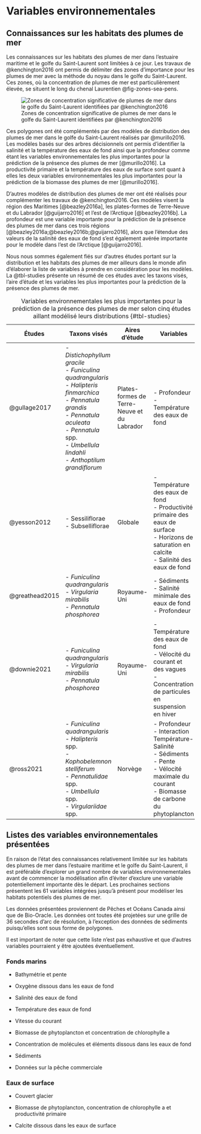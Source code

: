 # Variables environnementales

## Connaissances sur les habitats des plumes de mer

Les connaissances sur les habitats des plumes de mer dans l'estuaire maritime et le golfe du Saint-Laurent sont limitées à ce jour.
Les travaux de @kenchington2016 ont permis de délimiter des zones d'importance pour les plumes de mer avec la méthode du noyau dans le golfe du Saint-Laurent.
Ces zones, où la concentration de plumes de mer est particulièrement élevée, se situent le long du chenal Laurentien @fig-zones-sea-pens.

![Zones de concentration significative de plumes de mer dans le golfe du Saint-Laurent identifiées par @kenchington2016](figures/sea_pens_areas.png){#fig-zones-sea-pens}

Ces polygones ont été complémentés par des modèles de distribution des plumes de mer dans le golfe du Saint-Laurent réalisés par @murillo2016.
Les modèles basés sur des arbres décisionnels ont permis d'identifier la salinité et la température des eaux de fond ainsi que la profondeur comme étant les variables environnementales les plus importantes pour la prédiction de la présence des plumes de mer [@murillo2016].
La productivité primaire et la température des eaux de surface sont quant à elles les deux variables environnementales les plus importantes pour la prédiction de la biomasse des plumes de mer [@murillo2016].

D'autres modèles de distribution des plumes de mer ont été réalisés pour complémenter les travaux de @kenchington2016. 
Ces modèles visent la région des Maritimes [@beazley2016a], les plates-formes de Terre-Neuve et du Labrador [@guijarro2016] et l'est de l'Arctique [@beazley2016b].
La profondeur est une variable importante pour la prédiction de la présence des plumes de mer dans ces trois régions [@beazley2016a;@beazley2016b;@guijarro2016], alors que l'étendue des valeurs de la salinité des eaux de fond s'est également avérée importante pour le modèle dans l'est de l'Arctique [@guijarro2016].

Nous nous sommes également fiés sur d'autres études portant sur la distribution et les habitats des plumes de mer ailleurs dans le monde afin d'élaborer la liste de variables à prendre en considération pour les modèles.
La @tbl-studies présente un résumé de ces études avec les taxons visés, l'aire d'étude et les variables les plus importantes pour la prédiction de la présence des plumes de mer.

| Études | Taxons visés | Aires d'étude | Variables | 
|--------|--------------|---------------|-----------|
| @gullage2017 | - *Distichophyllum gracile* <br> - *Funiculina quadrangularis* <br> - *Halipteris finmarchica* <br> - *Pennatula grandis* <br> - *Pennatula aculeata* <br> - *Pennatula* spp. <br> - *Umbellula lindahli* <br> - *Anthoptilum grandiflorum* | Plates-formes de Terre-Neuve et du Labrador | - Profondeur <br> - Température des eaux de fond |
| @yesson2012 | - Sessiliflorae <br> - Subselliflorae | Globale | - Température des eaux de fond <br> - Productivité primaire des eaux de surface <br> - Horizons de saturation en calcite <br> - Salinité des eaux de fond |
| @greathead2015 | - *Funiculina quadrangularis* <br> - *Virgularia mirabilis* <br> - *Pennatula phosphorea* | Royaume-Uni | - Sédiments <br> - Salinité minimale des eaux de fond <br> - Profondeur |
| @downie2021 | - *Funiculina quadrangularis* <br> - *Virgularia mirabilis* <br> - *Pennatula phosphorea* | Royaume-Uni | - Température des eaux de fond <br> - Vélocité du courant et des vagues <br> - Concentration de particules en suspension en hiver |
| @ross2021 | - *Funiculina quadrangularis* <br> - *Halipteris* spp. <br> - *Kophobelemnon stelliferum* <br> - *Pennatulidae* spp. <br> - *Umbellula* spp. <br> - *Virgulariidae* spp. | Norvège | - Profondeur <br> - Interaction Température-Salinité <br> - Sédiments <br> - Pente <br> - Vélocité maximale du courant <br> - Biomasse de carbone du phytoplancton |

: Variables environnementales les plus importantes pour la prédiction de la présence des plumes de mer selon cinq études aillant modélisé leurs distributions {#tbl-studies}


## Listes des variables environnementales présentées

En raison de l'état des connaissances relativement limitée sur les habitats des plumes de mer dans l'estuaire maritime et le golfe du Saint-Laurent, il est préférable d'explorer un grand nombre de variables environnementales avant de commencer la modélisation afin d'éviter d'exclure une variable potentiellement importante dès le départ.
Les prochaines sections présentent les 61 variables intégrées jusqu'à présent pour modéliser les habitats potentiels des plumes de mer.

Les données présentées proviennent de Pêches et Océans Canada ainsi que de Bio-Oracle.
Les données ont toutes été projetées sur une grille de 36 secondes d'arc de résolution, à l'exception des données de sédiments puisqu'elles sont sous forme de polygones.

Il est important de noter que cette liste n'est pas exhaustive et que d'autres variables pourraient y être ajoutées éventuellement.


### Fonds marins

* Bathymétrie et pente

* Oxygène dissous dans les eaux de fond

* Salinité des eaux de fond

* Température des eaux de fond

* Vitesse du courant

* Biomasse de phytoplancton et concentration de chlorophylle a

* Concentration de molécules et éléments dissous dans les eaux de fond

* Sédiments

* Données sur la pêche commerciale


### Eaux de surface

* Couvert glacier

* Biomasse de phytoplancton, concentration de chlorophylle a et productivité primaire

* Calcite dissous dans les eaux de surface
